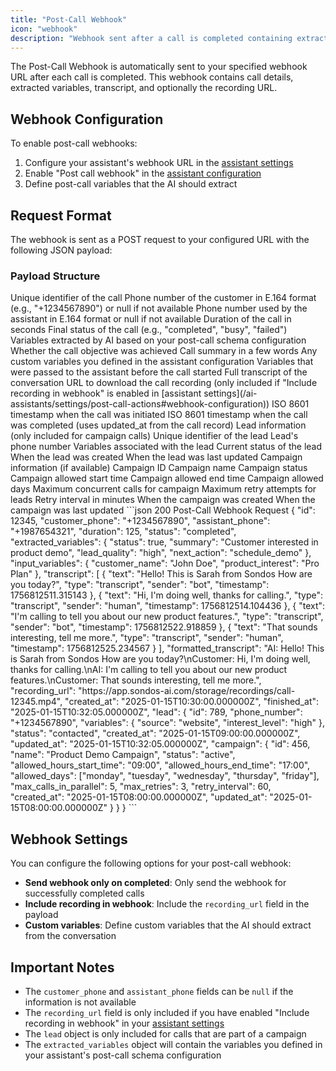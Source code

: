 ```yaml
---
title: "Post-Call Webhook"
icon: "webhook"
description: "Webhook sent after a call is completed containing extracted variables and call data"
---
```


The Post-Call Webhook is automatically sent to your specified webhook URL after each call is completed. This webhook contains call details, extracted variables, transcript, and optionally the recording URL.

## Webhook Configuration

To enable post-call webhooks:
1. Configure your assistant's webhook URL in the [assistant settings](/ai-assistants/settings/post-call-actions#webhook-configuration)
2. Enable "Post call webhook" in the [assistant configuration](/ai-assistants/settings/post-call-actions#webhook-configuration)
3. Define post-call variables that the AI should extract

## Request Format

The webhook is sent as a POST request to your configured URL with the following JSON payload:

### Payload Structure

<ResponseField name="id" type="integer">
  Unique identifier of the call
</ResponseField>

<ResponseField name="customer_phone" type="string">
  Phone number of the customer in E.164 format (e.g., "+1234567890") or null if not available
</ResponseField>

<ResponseField name="assistant_phone" type="string">
  Phone number used by the assistant in E.164 format or null if not available
</ResponseField>

<ResponseField name="duration" type="integer">
  Duration of the call in seconds
</ResponseField>

<ResponseField name="status" type="string">
  Final status of the call (e.g., "completed", "busy", "failed")
</ResponseField>

<ResponseField name="extracted_variables" type="object">
  Variables extracted by AI based on your post-call schema configuration
  <Expandable title="Example extracted variables">
    <ResponseField name="status" type="boolean">
      Whether the call objective was achieved
    </ResponseField>
    <ResponseField name="summary" type="string">
      Call summary in a few words
    </ResponseField>
    <ResponseField name="custom_variable" type="string|number|boolean">
      Any custom variables you defined in the assistant configuration
    </ResponseField>
  </Expandable>
</ResponseField>

<ResponseField name="input_variables" type="object">
  Variables that were passed to the assistant before the call started
</ResponseField>

<ResponseField name="transcript" type="string">
  Full transcript of the conversation
</ResponseField>

<ResponseField name="recording_url" type="string">
  URL to download the call recording (only included if "Include recording in webhook" is enabled in [assistant settings](/ai-assistants/settings/post-call-actions#webhook-configuration))
</ResponseField>

<ResponseField name="created_at" type="string">
  ISO 8601 timestamp when the call was initiated
</ResponseField>

<ResponseField name="finished_at" type="string">
  ISO 8601 timestamp when the call was completed (uses updated_at from the call record)
</ResponseField>

<ResponseField name="lead" type="object">
  Lead information (only included for campaign calls)
  <Expandable title="Lead properties">
    <ResponseField name="id" type="integer">
      Unique identifier of the lead
    </ResponseField>
    <ResponseField name="phone_number" type="string">
      Lead's phone number
    </ResponseField>
    <ResponseField name="variables" type="object">
      Variables associated with the lead
    </ResponseField>
    <ResponseField name="status" type="string">
      Current status of the lead
    </ResponseField>
    <ResponseField name="created_at" type="string">
      When the lead was created
    </ResponseField>
    <ResponseField name="updated_at" type="string">
      When the lead was last updated
    </ResponseField>
    <ResponseField name="campaign" type="object">
      Campaign information (if available)
      <Expandable title="Campaign properties">
        <ResponseField name="id" type="integer">
          Campaign ID
        </ResponseField>
        <ResponseField name="name" type="string">
          Campaign name
        </ResponseField>
        <ResponseField name="status" type="string">
          Campaign status
        </ResponseField>
        <ResponseField name="allowed_hours_start_time" type="string">
          Campaign allowed start time
        </ResponseField>
        <ResponseField name="allowed_hours_end_time" type="string">
          Campaign allowed end time
        </ResponseField>
        <ResponseField name="allowed_days" type="array">
          Campaign allowed days
        </ResponseField>
        <ResponseField name="max_calls_in_parallel" type="integer">
          Maximum concurrent calls for campaign
        </ResponseField>
        <ResponseField name="max_retries" type="integer">
          Maximum retry attempts for leads
        </ResponseField>
        <ResponseField name="retry_interval" type="integer">
          Retry interval in minutes
        </ResponseField>
        <ResponseField name="created_at" type="string">
          When the campaign was created
        </ResponseField>
        <ResponseField name="updated_at" type="string">
          When the campaign was last updated
        </ResponseField>
      </Expandable>
    </ResponseField>
  </Expandable>
</ResponseField>

<ResponseExample>
```json 200 Post-Call Webhook Request
{
  "id": 12345,
  "customer_phone": "+1234567890",
  "assistant_phone": "+1987654321",
  "duration": 125,
  "status": "completed",
  "extracted_variables": {
    "status": true,
    "summary": "Customer interested in product demo",
    "lead_quality": "high",
    "next_action": "schedule_demo"
  },
  "input_variables": {
    "customer_name": "John Doe",
    "product_interest": "Pro Plan"
  },
  "transcript": [
    {
      "text": "Hello! This is Sarah from Sondos How are you today?",
      "type": "transcript",
      "sender": "bot",
      "timestamp": 1756812511.315143
    },
    {
      "text": "Hi, I'm doing well, thanks for calling.",
      "type": "transcript",
      "sender": "human",
      "timestamp": 1756812514.104436
    },
    {
      "text": "I'm calling to tell you about our new product features.",
      "type": "transcript",
      "sender": "bot",
      "timestamp": 1756812522.918859
    },
    {
      "text": "That sounds interesting, tell me more.",
      "type": "transcript",
      "sender": "human",
      "timestamp": 1756812525.234567
    }
  ],
  "formatted_transcript": "AI: Hello! This is Sarah from Sondos How are you today?\nCustomer: Hi, I'm doing well, thanks for calling.\nAI: I'm calling to tell you about our new product features.\nCustomer: That sounds interesting, tell me more.",
  "recording_url": "https://app.sondos-ai.com/storage/recordings/call-12345.mp4",
  "created_at": "2025-01-15T10:30:00.000000Z",
  "finished_at": "2025-01-15T10:32:05.000000Z",
  "lead": {
    "id": 789,
    "phone_number": "+1234567890",
    "variables": {
      "source": "website",
      "interest_level": "high"
    },
    "status": "contacted",
    "created_at": "2025-01-15T09:00:00.000000Z",
    "updated_at": "2025-01-15T10:32:05.000000Z",
    "campaign": {
      "id": 456,
      "name": "Product Demo Campaign",
      "status": "active",
      "allowed_hours_start_time": "09:00",
      "allowed_hours_end_time": "17:00",
      "allowed_days": ["monday", "tuesday", "wednesday", "thursday", "friday"],
      "max_calls_in_parallel": 5,
      "max_retries": 3,
      "retry_interval": 60,
      "created_at": "2025-01-15T08:00:00.000000Z",
      "updated_at": "2025-01-15T08:00:00.000000Z"
    }
  }
}
```
</ResponseExample>

## Webhook Settings

You can configure the following options for your post-call webhook:

- **Send webhook only on completed**: Only send the webhook for successfully completed calls
- **Include recording in webhook**: Include the `recording_url` field in the payload
- **Custom variables**: Define custom variables that the AI should extract from the conversation

## Important Notes

- The `customer_phone` and `assistant_phone` fields can be `null` if the information is not available
- The `recording_url` field is only included if you have enabled "Include recording in webhook" in your [assistant settings](/ai-assistants/settings/post-call-actions#webhook-configuration)
- The `lead` object is only included for calls that are part of a campaign
- The `extracted_variables` object will contain the variables you defined in your assistant's post-call schema configuration